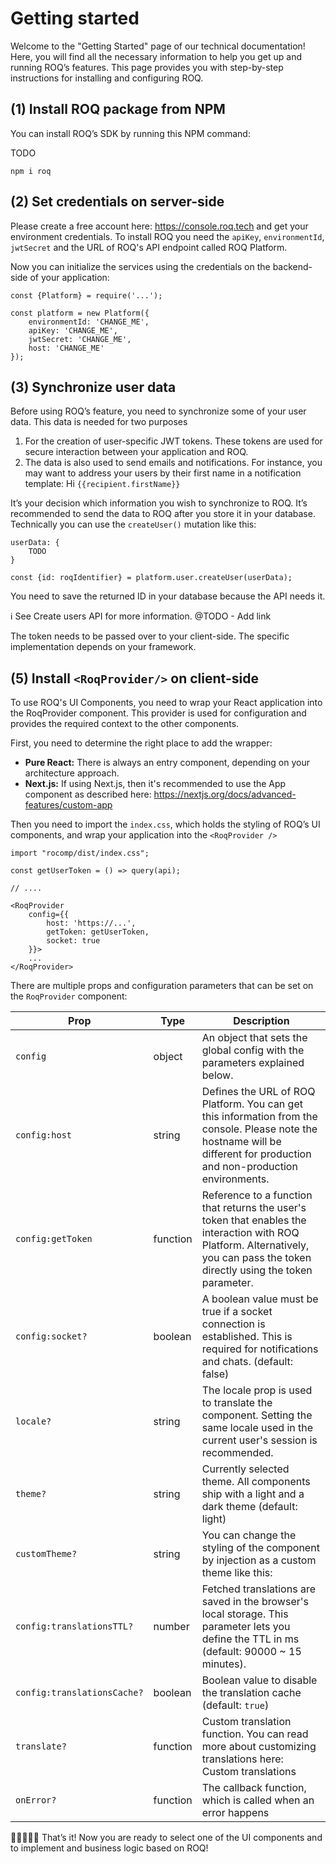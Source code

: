 # Getting started

Welcome to the "Getting Started" page of our technical documentation! Here, you will find all the necessary information
to help you get up and running ROQ’s features. This page provides you with step-by-step instructions for installing and
configuring ROQ.

## (1) Install ROQ package from NPM

You can install ROQ’s SDK by running this NPM command:

TODO
```shell copy
npm i roq
```

## (2) Set credentials on server-side

Please create a free account here: https://console.roq.tech and get your environment credentials.
To install ROQ you need the `apiKey`, `environmentId`, `jwtSecret` and the URL of ROQ's API endpoint called ROQ
Platform.

Now you can initialize the services using the credentials on the backend-side of your application:

```tsx copy
const {Platform} = require('...');

const platform = new Platform({
    environmentId: 'CHANGE_ME',
    apiKey: 'CHANGE_ME',
    jwtSecret: 'CHANGE_ME',
    host: 'CHANGE_ME'
});
```

## (3) Synchronize user data

Before using ROQ’s feature, you need to synchronize some of your user data. This data is needed for two purposes

1. For the creation of user-specific JWT tokens. These tokens are used for secure interaction between your application
   and ROQ.
2. The data is also used to send emails and notifications. For instance, you may want to address your users by their
   first name in a notification template: Hi `{{recipient.firstName}}`

It’s your decision which information you wish to synchronize to ROQ. It’s recommended to send the data to ROQ after you
store it in your database. Technically you can use the `createUser()` mutation like this:

```tsx copy
userData: {
    TODO
}

const {id: roqIdentifier} = platform.user.createUser(userData);
```

You need to save the returned ID in your database because the API needs it.

ℹ️ See Create users API for more information.
@TODO - Add link

The token needs to be passed over to your client-side. The specific implementation depends on your framework.

## (5) Install `<RoqProvider/>` on client-side

To use ROQ's UI Components, you need to wrap your React application into the RoqProvider component. This provider is
used for configuration and provides the required context to the other components.

First, you need to determine the right place to add the wrapper:

* **Pure React:** There is always an entry component, depending on your architecture approach.
* **Next.js:** If using Next.js, then it's recommended to use the App component as described
  here: https://nextjs.org/docs/advanced-features/custom-app

Then you need to import the `index.css`, which holds the styling of ROQ’s UI components, and wrap your application into
the `<RoqProvider />`

```tsx copy
import "rocomp/dist/index.css";

const getUserToken = () => query(api);

// ....

<RoqProvider
    config={{
        host: 'https://...',
        getToken: getUserToken,
        socket: true
    }}>
    ...
</RoqProvider>
```

There are multiple props and configuration parameters that can be set on the `RoqProvider` component:

| Prop                        | Type     | Description                                                                                                                                                                     |
|-----------------------------|----------|---------------------------------------------------------------------------------------------------------------------------------------------------------------------------------|
| `config`                    | object   | An object that sets the global config with the parameters explained below.                                                                                                      |
| `config:host`               | string   | Defines the URL of ROQ Platform. You can get this information from the console. Please note the hostname will be different for production and non-production environments.      |
| `config:getToken`           | function | Reference to a function that returns the user's token that enables the interaction with ROQ Platform. Alternatively, you can pass the token directly using the token parameter. |
| `config:socket?`            | boolean  | A boolean value must be true if a socket connection is established. This is required for notifications and chats. (default: false)                                              |
| `locale?`                   | string   | The locale prop is used to translate the component. Setting the same locale used in the current user's session is recommended.                                                  |
| `theme?`                    | string   | Currently selected theme. All components ship with a light and a dark theme (default: light)                                                                                    |
| `customTheme?`              | string   | You can change the styling of the component by injection as a custom theme like this:                                                                                           |
| `config:translationsTTL?`   | number   | Fetched translations are saved in the browser's local storage. This parameter lets you define the TTL in ms (default: 90000 ~ 15 minutes).                                      |
| `config:translationsCache?` | boolean  | Boolean value to disable the translation cache (default: `true`)                                                                                                                |
| `translate?`                | function | Custom translation function. You can read more about customizing translations here: Custom translations                                                                         |
| `onError?`                  | function | The callback function, which is called when an error happens                                                                                                                    |                                                                                                                                                                          |

🎉🎉🎉🎉🎉 That’s it! Now you are ready to select one of the UI components and to implement and business logic based on ROQ!